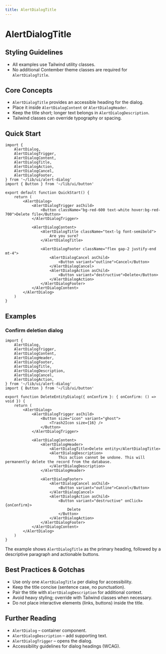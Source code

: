 ```yaml
---
title: AlertDialogTitle
---
```


<!-- Edited by human: false -->
<!-- Examples count: 6 -->
<!-- Source examples: 0 -->
<!-- Playground examples: 0 -->
<!-- External examples: 6 -->
<!-- Import examples: 5 -->

# AlertDialogTitle

## Styling Guidelines
* All examples use Tailwind utility classes.
* No additional Contember theme classes are required for `AlertDialogTitle`.

## Core Concepts
* `AlertDialogTitle` provides an accessible heading for the dialog.
* Place it inside `AlertDialogContent` or `AlertDialogHeader`.
* Keep the title short; longer text belongs in `AlertDialogDescription`.
* Tailwind classes can override typography or spacing.

## Quick Start
```tsx
import {
	AlertDialog,
	AlertDialogTrigger,
	AlertDialogContent,
	AlertDialogTitle,
	AlertDialogAction,
	AlertDialogCancel,
	AlertDialogFooter,
} from '~/lib/ui/alert-dialog'
import { Button } from '~/lib/ui/button'

export default function QuickStart() {
	return (
		<AlertDialog>
			<AlertDialogTrigger asChild>
				<Button className="bg-red-600 text-white hover:bg-red-700">Delete file</Button>
			</AlertDialogTrigger>

			<AlertDialogContent>
				<AlertDialogTitle className="text-lg font-semibold">
					Are you sure?
				</AlertDialogTitle>

				<AlertDialogFooter className="flex gap-2 justify-end mt-4">
					<AlertDialogCancel asChild>
						<Button variant="outline">Cancel</Button>
					</AlertDialogCancel>
					<AlertDialogAction asChild>
						<Button variant="destructive">Delete</Button>
					</AlertDialogAction>
				</AlertDialogFooter>
			</AlertDialogContent>
		</AlertDialog>
	)
}
```

## Examples

### Confirm deletion dialog
```tsx
import {
	AlertDialog,
	AlertDialogTrigger,
	AlertDialogContent,
	AlertDialogHeader,
	AlertDialogFooter,
	AlertDialogTitle,
	AlertDialogDescription,
	AlertDialogCancel,
	AlertDialogAction,
} from '~/lib/ui/alert-dialog'
import { Button } from '~/lib/ui/button'

export function DeleteEntityDialog({ onConfirm }: { onConfirm: () => void }) {
	return (
		<AlertDialog>
			<AlertDialogTrigger asChild>
				<Button size="icon" variant="ghost">
					<Trash2Icon size={16} />
				</Button>
			</AlertDialogTrigger>

			<AlertDialogContent>
				<AlertDialogHeader>
					<AlertDialogTitle>Delete entity</AlertDialogTitle>
					<AlertDialogDescription>
						This action cannot be undone. This will permanently delete the record from the database.
					</AlertDialogDescription>
				</AlertDialogHeader>

				<AlertDialogFooter>
					<AlertDialogCancel asChild>
						<Button variant="outline">Cancel</Button>
					</AlertDialogCancel>
					<AlertDialogAction asChild>
						<Button variant="destructive" onClick={onConfirm}>
							Delete
						</Button>
					</AlertDialogAction>
				</AlertDialogFooter>
			</AlertDialogContent>
		</AlertDialog>
	)
}
```
The example shows `AlertDialogTitle` as the primary heading, followed by a descriptive paragraph and actionable buttons.

## Best Practices & Gotchas
* Use only one `AlertDialogTitle` per dialog for accessibility.
* Keep the title concise (sentence case, no punctuation).
* Pair the title with `AlertDialogDescription` for additional context.
* Avoid heavy styling; override with Tailwind classes when necessary.
* Do not place interactive elements (links, buttons) inside the title.

## Further Reading
* `AlertDialog` – container component.
* `AlertDialogDescription` – add supporting text.
* `AlertDialogTrigger` – opens the dialog.
* Accessibility guidelines for dialog headings (WCAG).

<!-- End of Generated Documentation -->
